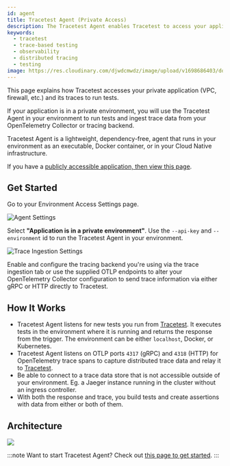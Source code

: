 ```yaml
---
id: agent
title: Tracetest Agent (Private Access)
description: The Tracetest Agent enables Tracetest to access your application under test and to ingest trace data from your OpenTelemetry Collector or tracing backend. Learn about Tracetest Agent concepts and how it works when running in your environment as an executable, Docker container, or in your Cloud Native infrastructure.
keywords:
  - tracetest
  - trace-based testing
  - observability
  - distributed tracing
  - testing
image: https://res.cloudinary.com/djwdcmwdz/image/upload/v1698686403/docs/Blog_Thumbnail_14_rsvkmo.jpg
---
```


This page explains how Tracetest accesses your private application (VPC, firewall, etc.) and its traces to run tests.

If your application is in a private environment, you will use the Tracetest Agent in your environment to run tests and ingest trace data from your OpenTelemetry Collector or tracing backend.

Tracetest Agent is a lightweight, dependency-free, agent that runs in your environment as an executable, Docker container, or in your Cloud Native infrastructure.

If you have a [publicly accessible application, then view this page](/concepts/cloud-agent).

## Get Started

Go to your Environment Access Settings page.

![Agent Settings](../img/08132024/app.tracetest.io_organizations_at4CxvjIg_environments_ttenv_172de56e3dcbba9b_settings_tab=agent.png)

Select **"Application is in a private environment"**. Use the `--api-key` and `--environment` id to run the Tracetest Agent in your environment.

![Trace Ingestion Settings](../img/08132024/app.tracetest.io_organizations_at4CxvjIg_environments_ttenv_172de56e3dcbba9b_settings_tab=dataStore.png)

Enable and configure the tracing backend you're using via the trace ingestion tab or use the supplied OTLP endpoints to alter your OpenTelemetry Collector configuration to send trace information via either gRPC or HTTP directly to Tracetest.

## How It Works

- Tracetest Agent listens for new tests you run from [Tracetest](https://app.tracetest.io). It executes tests in the environment where it is running and returns the response from the trigger. The environment can be either `localhost`, Docker, or Kubernetes.
- Tracetest Agent listens on OTLP ports `4317` (gRPC) and `4318` (HTTP) for OpenTelemetry trace spans to capture distributed trace data and relay it to [Tracetest](https://app.tracetest.io).
- Be able to connect to a trace data store that is not accessible outside of your environment. Eg. a Jaeger instance running in the cluster without an ingress controller.
- With both the response and trace, you build tests and create assertions with data from either or both of them.

## Architecture

![](https://res.cloudinary.com/djwdcmwdz/image/upload/v1715929575/docs/tracetest-private-agent-marketechture-may-17_jiyf1t.png)

:::note
Want to start Tracetest Agent? Check out [this page to get started](../getting-started/installation).
:::
